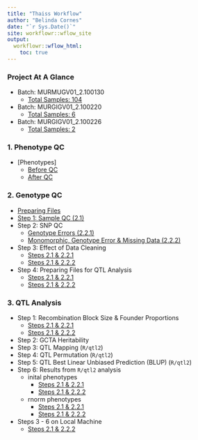 ```yaml
---
title: "Thaiss Workflow"
author: "Belinda Cornes"
date: "`r Sys.Date()`"
site: workflowr::wflow_site
output:
  workflowr::wflow_html:
    toc: true
---
```


### Project At A Glance
* Batch: MURMUGV01_2.100130
	+ [Total Samples: 104](samples_batch_2.100130.html)
* Batch: MURGIGV01_2.100220
	+ [Total Samples: 6](samples_batch_2.100220.html)
* Batch: MURGIGV01_2.100226
	+ [Total Samples: 2](samples_batch_2.100226.html)

### 1. Phenotype QC
* [Phenotypes]
	+ [Before QC](phenotypes.html)
	+ [After QC](phenotypes_qtl_qc.html)

### 2. Genotype QC
* [Preparing Files](2.1_preparing_files.html)
* [Step 1: Sample QC (2.1)](2.2_sample_bqc.html)
* Step 2: SNP QC
	+ [Genotype Errors (2.2.1)](2.3_snp_qc.html)
	+ [Monomorphic, Genotype Error & Missing Data (2.2.2)](2.3.1_snp_qc.html)
* Step 3: Effect of Data Cleaning
	+ [Steps 2.1 & 2.2.1](2.4_afterqc.html)
	+ [Steps 2.1 & 2.2.2](2.4.1_afterqc.html)
* Step 4: Preparing Files for QTL Analysis
	+ [Steps 2.1 & 2.2.1](2.5_preparing_files_qtl2.html)
	+ [Steps 2.1 & 2.2.2](2.5.1_preparing_files_qtl2.html)

### 3. QTL Analysis
* Step 1: Recombination Block Size & Founder Proportions
	+ [Steps 2.1 & 2.2.1](3.1_recomb_size_founder_prop.html)
	+ [Steps 2.1 & 2.2.2](3.1.1_recomb_size_founder_prop.html)
* Step 2: GCTA Heritability
* Step 3: QTL Mapping (`R/qtl2`)
* Step 4: QTL Permutation (`R/qtl2`)
* Step 5: QTL Best Linear Unbiased Prediction (BLUP) (`R/qtl2`)
* Step 6: Results from `R/qtl2` analysis
	+ inital phenotypes
		+ [Steps 2.1 & 2.2.1](3.6_plot_qtl_mapping.html)
		+ [Steps 2.1 & 2.2.2](3.6.1_plot_qtl_mapping.html)
	+ rnorm phenotypes
		+ [Steps 2.1 & 2.2.1](3.6_plot_qtl_mapping_rnorm.html)
		+ [Steps 2.1 & 2.2.2](3.6.1_plot_qtl_mapping_rnorm.html)
* Steps 3 - 6 on Local Machine
	+ [Steps 2.1 & 2.2.2](3.3.1_qtlmapping_local_allphenos.html)